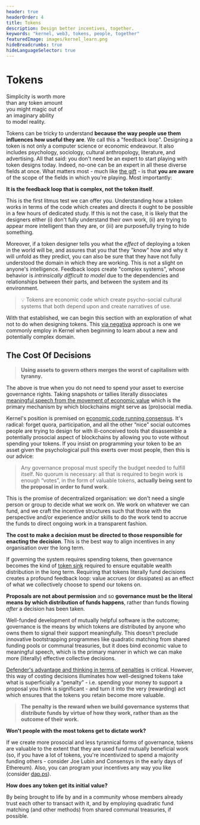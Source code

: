 ```yaml
---
header: true
headerOrder: 4
title: Tokens
description: Design better incentives, together.
keywords: "kernel, web3, tokens, people, together"
featuredImage: images/kernel_learn.png
hideBreadcrumbs: true
hideLanguageSelector: true
---
```


# Tokens

<InfoBlock>

<Box>

Simplicity is worth more  
than any token amount  
you might magic out of  
an imaginary ability  
to model reality.  
  
</Box>

</InfoBlock>

Tokens can be tricky to understand **because the way people use them influences how useful they are**. We call this a "feedback loop". Designing a token is not only a computer science or economic endeavour. It also includes psychology, sociology, cultural anthropology, literature, and advertising. All that said: you don't need be an expert to start playing with token designs today. Indeed, no-one can be an expert in all these diverse fields at once. What matters most - much like [the gift](/learn/module-7/the-gift/#what-can-we-do-with-all-this) - is that **you are aware** of the scope of the fields in which you're playing. Most importantly:

<InfoBlock>

**It is the feedback loop that is complex, not the token itself**. 

</InfoBlock>

This is the first litmus test we can offer you. Understanding how a token works in terms of the code which creates and directs it ought to be possible in a few hours of dedicated study. If this is not the case, it is likely that the designers either (i) don't fully understand their own work, (ii) are trying to appear more intelligent than they are, or (iii) are purposefully trying to hide something.

Moreover, if a token designer tells you what the _effect_ of deploying a token in the world will be, and assures that you that they "know" how and why it will unfold as they predict, you can also be sure that they have not fully understood the domain in which they are working. This is not a slight on anyone's intelligence. Feedback loops create "complex systems", whose behavior is _intrinsically difficult to model_ due to the dependencies and relationships between their parts, and between the system and its environment.

> 💡 Tokens are economic code which create psycho-social cultural systems that both depend upon and create narratives of use.

With that established, we can begin this section with an exploration of what not to do when designing tokens. This [via negativa](/learn/module-1/value) approach is one we commonly employ in Kernel when beginning to learn about a new and potentially complex domain.

## The Cost Of Decisions

> **Using assets to govern others merges the worst of capitalism with tyranny.**

The above is true when you do not need to spend your asset to exercise governance rights. Taking snapshots or tallies literally dissociates [meaningful speech from the movement of economic value](/learn/module-2/money-speech/) which is the primary mechanism by which blockchains might serve as (pro)social media.

Kernel's position is premised on [economic code running consensus](/learn/module-4/consensus/#funded-code-running-consensus). It's radical: forget quora, participation, and all the other “nice” social outcomes people are trying to design for with ill-conceived tools that disassemble a potentially prosocial aspect of blockchains by allowing you to vote without spending your tokens. If you insist on programming your token to be an asset given the psychological pull this exerts over most people, then this is our advice:

> Any governance proposal must specify the budget needed to fulfill itself. No quorum is necessary: all that is required to begin work is enough “votes”, in the form of valuable tokens, **actually being sent to the proposal in order to fund work**.

This is the promise of decentralized organisation: we don't need a single person or group to decide what we work on. We work on whatever we can fund, and we craft the incentive structures such that those with the perspective and/or experience and/or skills to do the work tend to accrue the funds to direct ongoing work in a transparent fashion. 

**The cost to make a decision must be directed to those responsible for enacting the decision**. This is the best way to align incentives in any organisation over the long term.

If governing the system requires spending tokens, then governance becomes the kind of [token sink](https://vitalik.ca/general/2017/10/17/moe.html) required to ensure equitable wealth distribution in the long term. Requiring that tokens literally fund decisions creates a profound feedback loop: value accrues (or dissipates) as an effect of what we collectively choose to spend our tokens on.

**Proposals are not about permission** and so **governance must be the literal means by which distribution of funds happens**, rather than funds flowing _after_ a decision has been taken. 

Well-funded development of mutually helpful software is the outcome; governance is the means by which tokens are distributed by anyone who owns them to signal their support meaningfully. This doesn't preclude innovative bootstrapping programmes like quadratic matching from shared funding pools or communal treasuries, but it does bind economic value to meaningful speech, which is the primary manner in which we can make more (literally) effective collective decisions.

[Defender's advantage and thinking in terms of penalties](/learn/module-6/serenity/#a-defenders-game) is critical. However, this way of costing decisions illuminates how well-designed tokens take what is superficially a “penalty” - i.e. spending your money to support a proposal you think is significant - and turn it into the very (rewarding) act which ensures that the tokens you retain become more valuable. 

> **The penalty is the reward when we build governance systems that distribute funds by virtue of how they work, rather than as the outcome of their work.**

<Accordion>

**Won't people with the most tokens get to dictate work?**

If we create more prosocial and less tyrannical forms of governance, tokens are valuable to the extent that they are used fund mutually beneficial work (so, if you have a lot of tokens, you're incentivized to spend a majority funding others - consider Joe Lubin and Consensys in the early days of Ethereum). Also, you can program your incentives any way you like (consider [dap.ps](/tokens/token-studies/dap-ps/)). 

</Accordion>

<Accordion>

**How does any token get its initial value?**

By being brought to life by and in a community whose members already trust each other to transact with it, and by employing quadratic fund matching (and other methods) from shared communal treasuries, if possible.

</Accordion>